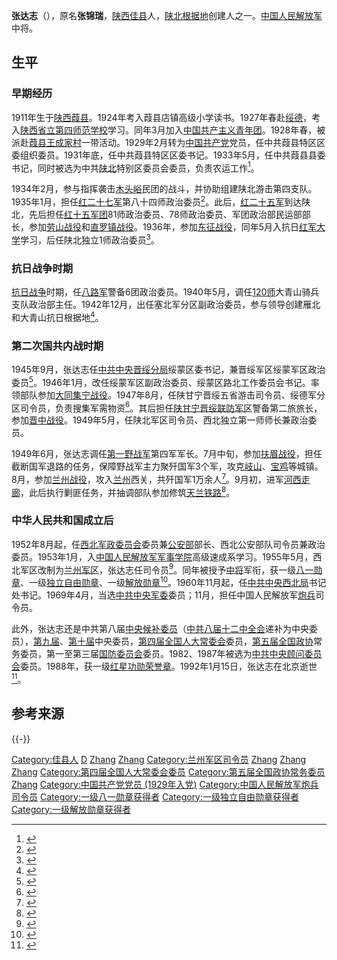 {{noteTA
|1=zh-hans:蒋介石;zh-hk:蒋介石;zh-tw:蒋中正;
|2=zh-hans:斯大林;zh-hk:史太林;zh-tw:史達林;
|3=zh-cn:朝鲜战争; zh-sg:韩战; zh-tw:韓戰; zh-hk:韓戰;}}
{{Infobox_officeholder
| name = 张达志
| image name = Zhang Dazhi.jpg
| width = 200
| now = [[中国人民解放军中将|中国人民解放军中将]]
| period = 
| now1 = [[中国人民解放军兰州军区|中国人民解放军兰州军区]]司令员
| period1 = 1955年5月 - 1969年11月
| Sex =
| different name =张锦瑞
| party = {{中国共产党}}
| nationality = {{PRC}}
| Native place =
| date of birth = 1911年4月14日
| place of birth = {{QIN}}[[陕西省|陕西省]][[葭县|葭县]](今[[佳县|佳县]])
| date of death = 1992年1月15日 （81歲）
| place of death = {{PRC}}[[北京|北京]]
| religion = [[共产主义|共产主义]]
| spouse = 
| relatives = 
| educate = 
* [[抗日红军大学|抗日红军大学]]
* [[中国人民解放军军事学院|中国人民解放军军事学院]]速成系
| past =
| work =
}}
'''张达志'''（{{bd|1911年|4月14日|1992年|1月15日|catIdx=Z張}}），原名'''张锦瑞'''，[[陕西|陕西]][[佳县|佳县]]人，[[陕北根据地|陕北根据地]]创建人之一。[[中国人民解放军|中国人民解放军]]中将。

== 生平 ==
=== 早期经历 ===
1911年生于[[陕西|陕西]][[葭县|葭县]]。1924年考入葭县店镇高级小学读书。1927年春赴[[绥德|绥德]]，考入[[陕西省立第四师范学校|陕西省立第四师范学校]]学习。同年3月加入[[中国共产主义青年团|中国共产主义青年团]]。1928年春，被派赴[[葭县王成家村|葭县王成家村]]一带活动。1929年2月转为[[中国共产党|中国共产党]]党员，任中共葭县特区区委组织委员。1931年底，任中共葭县特区区委书记。1933年5月，任中共葭县县委书记，同时被选为中共[[陕北|陕北]]特别区委员会委员，负责农运工作<ref>{{cite book|author1=梁星亮，胡民新，李正义主编|author2=陕西省中共党史人物研究会编|title=陕西近现代名人录 第3集|location=西安|publisher=西北大学出版社|year=1994|pages=106|isbn=7-5604-0474-X}}</ref>。

1934年2月，参与指挥袭击[[木头峪|木头峪]]民团的战斗，并协助组建陕北游击第四支队。1935年1月，担任[[红二十七军|红二十七军]]第八十四师政治委员<ref>{{cite book|author=中共中央党史研究室第一研究部编|title=中国共产党第七次全国代表大会代表名录 下|location=上海|publisher=上海人民出版社|year=2005|pages=263|isbn=7-208-05733-8}}</ref>。此后，[[红二十五军|红二十五军]]到达陕北，先后担任[[红十五军团|红十五军团]]81师政治委员、78师政治委员、军团政治部民运部部长，参加[[劳山战役|劳山战役]]和[[直罗镇战役|直罗镇战役]]。1936年，参加[[东征战役|东征战役]]，同年5月入抗日[[红军大学|红军大学]]学习，后任陕北独立1师政治委员<ref>{{cite book|title=数风流人物 1936年红军东征|author=任百平，郭宝主编|location=北京|publisher=中央文献出版社|year=2005|isbn=7-5073-1788-9|pages=462}}</ref>。

=== 抗日战争时期 ===
[[抗日战争|抗日战争]]时期，任[[八路军|八路军]]警备6团政治委员。1940年5月，调任[[120师|120师]]大青山骑兵支队政治部主任。1942年12月，出任塞北军分区副政治委员，参与领导创建雁北和大青山抗日根据地<ref>{{cite book|author=王波，李迎选编|title=晋绥风云人物 军事人物卷|location=北京|publisher=中央文献出版社|year=2007|isbn=978-7-5073-2448-8|pages=129}}</ref>。

=== 第二次国共内战时期 ===
1945年9月，张达志任[[中共中央晋绥分局|中共中央晋绥分局]]绥蒙区委书记，兼晋绥军区绥蒙军区政治委员<ref>{{cite book |author=张明金、刘立勤 |title=中国人民解放军历史上的200个军区|year=2010|location=北京|publisher=解放军文艺出版社|isbn=978-7-5033-2252-5|pages=196}}</ref>。1946年1月，改任绥蒙军区副政治委员、绥蒙区路北工作委员会书记。率领部队参加[[大同集宁战役|大同集宁战役]]。1947年8月，任陕甘宁晋绥五省游击司令员、绥德军分区司令员，负责搜集军需物资<ref>{{cite book|author=《贺龙传》编写组|title=贺龙传|year=2007|location=北京|publisher=当代中国出版社|isbn=978-7-80092-175-9|pages=235}}</ref>。其后担任[[陕甘宁晋绥联防军区|陕甘宁晋绥联防军区]]警备第二旅旅长，参加[[晋中战役|晋中战役]]。1949年5月，任陕北军区司令员、西北独立第一师师长兼政治委员。

1949年6月，张达志调任[[第一野战军|第一野战军]]第四军军长。7月中旬，参加[[扶眉战役|扶眉战役]]，担任截断国军退路的任务，保障野战军主力聚歼国军3个军，攻克[[岐山|岐山]]、[[宝鸡|宝鸡]]等城镇。8月，参加[[兰州战役|兰州战役]]，攻入[[兰州|兰州]]西关，共歼国军1万余人<ref>{{cite book|author=姜太华|title=走进解放战争 下|publisher=中国文艺出版社|year=2009|pages=31-34|isbn=988-98245-6-6}}</ref>。9月初，进军[[河西走廊|河西走廊]]，此后执行剿匪任务，并抽调部队参加修筑[[天兰铁路|天兰铁路]]<ref>{{cite book|author1=张明金|author2=赵功德|title=中国人民解放军历史上的70个军|location=北京|publisher=解放军文艺出版社|year=2006|pages=144-146|isbn=978-7-5033-1940-2}}</ref>。

=== 中华人民共和国成立后 ===
1952年8月起，任[[西北军政委员会|西北军政委员会]]委员兼[[公安部|公安部]]部长、西北公安部队司令员兼政治委员。1953年1月，入[[中国人民解放军军事学院|中国人民解放军军事学院]]高级速成系学习。1955年5月，西北军区改制为[[兰州军区|兰州军区]]，张达志任司令员<ref>{{cite book|title=中华人民共和国军事史要|author=军事科学院军事历史研究所|pages=122|location=北京|publisher=军事科学出版社|year=2005|isbn=7-80137-800-8}}</ref>。同年被授予[[中将|中将]]军衔，获一级[[八一勋章_(1955年)|八一勋章]]、一级[[独立自由勋章|独立自由勋章]]、一级[[解放勋章|解放勋章]]<ref>{{cite book |author=欧阳青 |title=大授衔：1955共和国将帅授衔档案|year=2011 |publisher=长城出版社 |location=北京|pages=433|isbn=978-7-5483-0058-8}}</ref>。1960年11月起，任[[中共中央西北局|中共中央西北局]]书记处书记。1969年4月，当选[[中共中央军委|中共中央军委]]委员；11月，担任中国人民解放军[[炮兵|炮兵]]司令员。

此外，张达志还是中共第八届[[中央候补委员|中央候补委员]]（[[中共八届十二中全会|中共八届十二中全会]]递补为中央委员），[[中国共产党第九届中央委员会|第九届]]、[[中国共产党第十届中央委员会|第十届]]中央委员，[[第四届全国人大常委会|第四届全国人大常委会]]委员，[[第五届全国政协|第五届全国政协]]常务委员，第一至第三届[[中华人民共和国国防委员会|国防委员会]]委员。1982、1987年被选为[[中共中央顾问委员会|中共中央顾问委员会]]委员。1988年，获一级[[红星功勋荣誉章|红星功勋荣誉章]]。1992年1月15日，张达志在北京逝世<ref>{{cite book|author= 星火燎原编辑部 |title=中国人民解放军将帅名录|volume=第一卷|year=2007|publisher=解放军出版社 |location=北京|isbn=7-5065-5031-8| pages = 321}}</ref>。

== 参考来源 ==
{{Reflist|2}}
{{-}}
{{start box}}
{{s-mil|pla}}
{{s-new}}
{{s-title|[[中国人民解放军兰州军区|中国人民解放军兰州军区]]司令员|1955年5月—1969年11月}}
{{s-after|[[皮定均|皮定均]]}}
{{end box}}
{{中國人民解放軍開國中將}}

[[Category:佳县人|Category:佳县人]]
[[Category:张姓|D]]
[[Category:中国工农红军将领|Zhang]]
[[Category:八路军将领|Zhang]]
[[Category:兰州军区司令员|Category:兰州军区司令员]]
[[Category:中国共产党第八届中央委员会候补委员|Zhang]]
[[Category:中国共产党第九届中央委员会委员|Zhang]]
[[Category:中国共产党第十届中央委员会委员|Zhang]]
[[Category:第四届全国人大常委会委员|Category:第四届全国人大常委会委员]]
[[Category:第五届全国政协常务委员|Category:第五届全国政协常务委员]]
[[Category:中共中央顾问委员会委员|Zhang]]
[[Category:中国共产党党员_(1929年入党)|Category:中国共产党党员 (1929年入党)]]
[[Category:中国人民解放军炮兵司令员|Category:中国人民解放军炮兵司令员]]
[[Category:一级八一勋章获得者|Category:一级八一勋章获得者]]
[[Category:一级独立自由勋章获得者|Category:一级独立自由勋章获得者]]
[[Category:一级解放勋章获得者|Category:一级解放勋章获得者]]